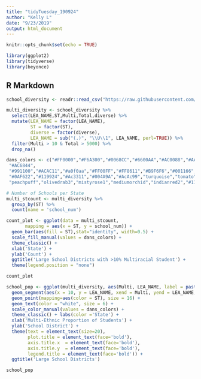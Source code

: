 ```yaml
---
title: "tidyTuesday_190924"
author: "Kelly L"
date: "9/23/2019"
output: html_document
---
```


```r
knitr::opts_chunk$set(echo = TRUE)

library(ggplot2)
library(tidyverse)
library(beyonce)

```

## R Markdown

```r
school_diversity <- readr::read_csv("https://raw.githubusercontent.com/rfordatascience/tidytuesday/master/data/2019/2019-09-24/school_diversity.csv")

multi_diversity <- school_diversity %>% 
  select(LEA_NAME,ST,Multi,Total,diverse) %>% 
  mutate(LEA_NAME = factor(LEA_NAME),
         ST = factor(ST),
         diverse = factor(diverse), 
         LEA_NAME = sub("(.)", "\\U\\1", LEA_NAME, perl=TRUE)) %>% 
  filter(Multi > 10 & Total > 5000) %>% 
  drop_na()

dans_colors <- c("#FF0000","#F6A300","#0068CC","#6600AA","#AC0088","#AA33FF","#00FFFF","#00CC00","#006611","#00AC99",
 "#AC6844",
 "#991100","#ACAC11","#a0f0aa","#FF00FF","#FF8611","#B9F6F6","#001166","#AC9A00","#994141","#ff1169",
 "#0AF622","#119924","#Ac3311","#004A9A","#AcAc99","turquoise","tomato","sienna1","rosybrown",
 "peachpuff","olivedrab3","mistyrose1","mediumorchid","indianred2","#114914","#660011","ivory3","deeppink","#331111")

```



```r
# Number of Schools per State
multi_stcount <- multi_diversity %>%
  group_by(ST) %>% 
  count(name = 'school_num')

count_plot <- ggplot(data = multi_stcount, 
       mapping = aes(x = ST, y = school_num)) +
  geom_bar(aes(fill = ST),stat="identity", width=0.5) + 
  scale_fill_manual(values = dans_colors) +
  theme_classic() + 
  xlab('State') + 
  ylab('Count') + 
  ggtitle('Large School Districts with >10% Multiracial Student') +
  theme(legend.position = "none")

count_plot

```

```r


school_pop <- ggplot(multi_diversity, aes(Multi, LEA_NAME, label = paste0(round(Multi, 0), "%"))) +
  geom_segment(aes(x = 10, y = LEA_NAME, xend = Multi, yend = LEA_NAME, color =  ST)) +
  geom_point(mapping=aes(color = ST), size = 16) +
  geom_text(color = "white", size = 6) + 
  scale_color_manual(values = dans_colors) +
  theme_classic() + labs(color ='State') +
  xlab('Multi-Ethnic Proportion of Students') + 
  ylab('School District') + 
  theme(text = element_text(size=20),
        plot.title = element_text(face='bold'),
        axis.title.x  = element_text(face='bold'),
        axis.title.y  = element_text(face='bold'),
        legend.title = element_text(face='bold')) +
  ggtitle('Large School Districts') 

school_pop 
```